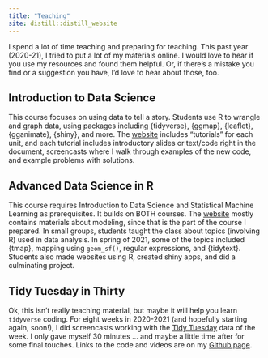 ```yaml
---
title: "Teaching"
site: distill::distill_website
---
```


I spend a lot of time teaching and preparing for teaching. This past year (2020-21), I tried to put a lot of my materials online. I would love to hear if you use my resources and found them helpful. Or, if there's a mistake you find or a suggestion you have, I'd love to hear about those, too.

## Introduction to Data Science   

This course focuses on using data to tell a story. Students use R to wrangle and graph data, using packages including {tidyverse}, {ggmap}, {leaflet}, {gganimate}, {shiny}, and more. The [website](https://ds112-lendway.netlify.app/) includes "tutorials" for each unit, and each tutorial includes introductory slides or text/code right in the document, screencasts where I walk through examples of the new code, and example problems with solutions.

## Advanced Data Science in R

This course requires Introduction to Data Science and Statistical Machine Learning as prerequisites. It builds on BOTH courses. The [website](https://advanced-ds-in-r.netlify.app/) mostly contains materials about modeling, since that is the part of the course I prepared. In small groups, students taught the class about topics (involving R) used in data analysis. In spring of 2021, some of the topics included {tmap}, mapping using `geom_sf()`, regular expressions, and {tidytext}. Students also made websites using R, created shiny apps, and did a culminating project. 

## Tidy Tuesday in Thirty   

Ok, this isn't really teaching material, but maybe it will help you learn `tidyverse` coding. For eight weeks in 2020-2021 (and hopefully starting again, soon!), I did screencasts working with the [Tidy Tuesday](https://github.com/rfordatascience/tidytuesday) data of the week. I only gave myself 30 minutes ... and maybe a little time after for some final touches. Links to the code and videos are on my [Github page](https://github.com/llendway/tidy_tuesday_in_thirty).




